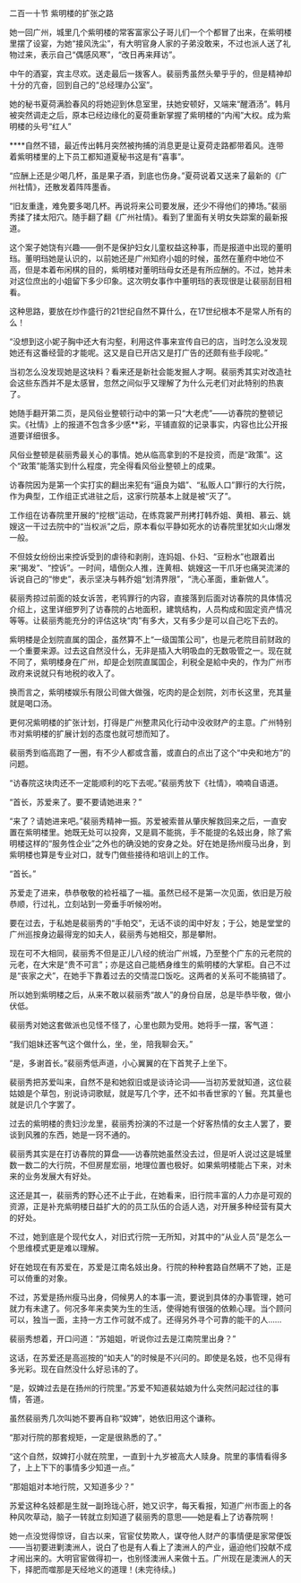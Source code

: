 

二百一十节 紫明楼的扩张之路

她一回广州，城里几个紫明楼的常客富家公子哥儿们一个个都冒了出来，在紫明楼里摆了设宴，为她“接风洗尘”，有大明官身人家的子弟没敢来，不过也派人送了礼物过来，表示自己“偶感风寒”，“改日再来拜访”。

中午的酒宴，宾主尽欢。送走最后一拨客人。裴丽秀虽然头晕乎乎的，但是精神却十分的亢奋，回到自己的“总经理办公室”。

她的秘书夏荷满脸春风的将她迎到休息室里，扶她安顿好，又端来“醒酒汤”。韩月被突然调走之后，原本已经边缘化的夏荷重新掌握了紫明楼的“内闱”大权。成为紫明楼的头号“红人”

****自然不错，最近传出韩月突然被拘捕的消息更是让夏荷走路都带着风。连带着紫明楼里的上下员工都知道夏秘书这是有“喜事”。

“应酬上还是少喝几杯，虽是果子酒，到底也伤身。”夏荷说着又送来了最新的《广州社情》，还散发着阵阵墨香。

“旧友重逢，难免要多喝几杯。再说将来公司要发展，还少不得他们的捧场。”裴丽秀揉了揉太阳穴。随手翻了翻《广州社情》。看到了里面有关明女失踪案的最新报道。

这个案子她饶有兴趣――倒不是保护妇女儿童权益这种事，而是报道中出现的董明珰。董明珰她是认识的，以前她还是广州知府小姐的时候，虽然在董府中地位不高，但是本着布闲棋的目的，紫明楼对董明珰母女还是有所应酬的。不过，她并未对这位庶出的小姐留下多少印象。这次明女事作中董明珰的表现很是让裴丽刮目相看。

这种思路，要放在炒作盛行的21世纪自然不算什么，在17世纪根本不是常人所有的么！

“没想到这小妮子胸中还大有沟壑，利用这件事来宣传自已的店，当时怎么没发现她还有这番经营的才能呢。这又是自已开店又是打广告的还颇有些手段呢。”

当初怎么没发现她是这块料？看来还是新社会能发掘人才啊。裴丽秀其实对改造社会这些东西并不是太感冒，忽然之间似乎又理解了为什么元老们对此特别的热衷了。

她随手翻开第二页，是风俗业整顿行动中的第一只“大老虎”――访春院的整顿记实。《社情》上的报道不包含多少感**彩，平铺直叙的记录事实，内容也比公开报道要详细很多。

风俗业整顿是裴丽秀最关心的事情。她从临高拿到的不是投资，而是“政策”。这个“政策”能落实到什么程度，完全得看风俗业整顿上的成果。

访春院因为是第一个实打实的翻出来犯有“逼良为娼”、“私贩人口”罪行的大行院，作为典型，工作组正式进驻之后，这家行院基本上就是被“灭了”。

工作组在访春院里开展的“挖根”运动，在练霓裳严刑拷打韩乔姐、黄相、慕云、姚嫂这一干过去院中的“当权派”之后，原本看似平静如死水的访春院里犹如火山爆发一般。

不但妓女纷纷出来控诉受到的虐待和剥削，连妈姐、仆妇、“豆粉水”也跟着出来“揭发”、“控诉”。一时间，墙倒众人推，连黄相、姚嫂这一干爪牙也痛哭流涕的诉说自己的“惨史”，表示坚决与韩乔姐“划清界限”，“洗心革面，重新做人”。

裴丽秀掠过前面的妓女诉苦，老鸨罪行的内容，直接落到后面对访春院的具体情况介绍上，这里详细罗列了访春院的占地面积，建筑结构，人员构成和固定资产情况等等。让裴丽秀能充分的评估这块“肉”有多大，又有多少是可以自己吃下去的。

紫明楼是企划院直属的国企，虽然算不上“一级国策公司”，也是元老院目前财政的一个重要来源。过去这自然没什么，无非是插入大明吸血的无数吸管之一。现在就不同了，紫明楼身在广州，却是企划院直属国企，利税全是給中央的，作为广州市政府来说就只有地税的收入了。

换而言之，紫明楼娱乐有限公司做大做强，吃肉的是企划院，刘市长这里，充其量就是喝口汤。

更何况紫明楼的扩张计划，打得是广州整肃风化行动中没收财产的主意。广州特别市对紫明楼的扩展计划的态度也就可想而知了。

裴丽秀到临高跑了一圈，有不少人都或含蓄，或直白的点出了这个“中央和地方”的问题。

“访春院这块肉还不一定能顺利的吃下去呢。”裴丽秀放下《社情》，喃喃自语道。

“首长，苏爱来了。要不要请她进来？”

“来了？请她进来吧。”裴丽秀精神一振。苏爱被索普从肇庆解救回来之后，一直安置在紫明楼里。她既无处可以投奔，又是肩不能挑，手不能提的名妓出身，除了紫明楼这样的“服务性企业”之外也的确没她的安身之处。好在她是扬州瘦马出身，到紫明楼也算是专业对口，就专门做些接待和培训上的工作。

“首长。”

苏爱走了进来，恭恭敬敬的裣衽福了一福。虽然已经不是第一次见面，依旧是万般恭顺，行过礼，立刻站到一旁垂手听候吩咐。

要在过去，于私她是裴丽秀的“手帕交”，无话不谈的闺中好友；于公，她是堂堂的广州巡按身边最得宠的如夫人，裴丽秀与她相交，那是攀附。

现在可不大相同，裴丽秀不但是正儿八经的统治广州城，乃至整个广东的元老院的元老，在大宋是“贵不可言”；亦是这自己能栖身维生的紫明楼的大掌柜。自己不过是“丧家之犬”，在她手下靠着过去的交情混口饭吃。这两者的关系可不能搞错了。

所以她到紫明楼之后，从来不敢以裴丽秀“故人”的身份自居，总是毕恭毕敬，做小伏低。

裴丽秀对她这套做派也见怪不怪了，心里也颇为受用。她将手一摆，客气道：

“我们姐妹还客气这个做什么，坐，坐，陪我聊会天。”

“是，多谢首长。”裴丽秀低声道，小心翼翼的在下首凳子上坐下。

裴丽秀把苏爱叫来，自然不是和她叙旧或是谈诗论词――当初苏爱就知道，这位裴姑娘是个草包，别说诗词歌赋，就是写几个字，还不如书香世家的丫鬟。充其量也就是识几个字罢了。

过去的紫明楼的贵妇沙龙里，裴丽秀扮演的不过是一个好客热情的女主人罢了，要谈到风雅的东西，她是一窍不通的。

裴丽秀其实是在打访春院的算盘――访春院她虽然没去过，但是听人说过这是城里数一数二的大行院，不但房屋宏丽，地理位置也极好。如果紫明楼能占下来，对未来的业务发展大有好处。

这还是其一，裴丽秀的野心还不止于此，在她看来，旧行院丰富的人力亦是可观的资源，正是补充紫明楼日益扩大的的员工队伍的合适人选，对开展多种经营有莫大的好处。

不过，她到底是个现代女人，对旧式行院一无所知，对其中的“从业人员”是怎么一个思维模式更是难以理解。

好在她现在有苏爱在，苏爱是江南名妓出身。行院的种种套路自然瞒不了她，正是可以倚重的对象。

不过，苏爱是扬州瘦马出身，伺候男人的本事一流，要说到具体的办事管理，她可就力有未逮了。何况多年来卖笑为生的生活，使得她有很强的依赖心理。当个顾问可以，独当一面，主持一方工作可就不成了。还得另外寻个可靠的能干的人……

裴丽秀想着，开口问道：“苏姐姐，听说你过去是江南院里出身？”

这话，在苏爱还是高巡按的“如夫人”的时候是不兴问的。即使是名妓，也不见得有多光彩。现在自然没什么好忌讳的了。

“是，奴婢过去是在扬州的行院里。”苏爱不知道裴姑娘为什么突然问起过往的事情，答道。

虽然裴丽秀几次叫她不要再自称“奴婢”，她依旧用这个谦称。

“那对行院的那套规矩，一定是很熟悉的了。”

“这个自然，奴婢打小就在院里，一直到十九岁被高大人赎身。院里的事情看得多了，上上下下的事情多少知道一点。”

“那姐姐对本地行院，又知道多少？”

苏爱这种名妓都是生就一副玲珑心肝，她又识字，每天看报，知道广州市面上的各种风吹草动，脑子一转就立刻知道了裴丽秀的意思――她是看上了访春院啊！

她一点没觉得惊讶，自古以来，官宦仗势欺人，谋夺他人财产的事情便是家常便饭――当初要进剿澳洲人，说白了也是有人看上了澳洲人的产业，逼迫他们投献不成才闹出来的。大明官宦做得初一，也别怪澳洲人来做十五。广州现在是澳洲人的天下，择肥而噬那是天经地义的道理！(未完待续。)

